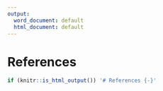 ```yaml
---
output:
  word_document: default
  html_document: default
---
```

# References

```r
if (knitr::is_html_output()) '# References {-}'
```